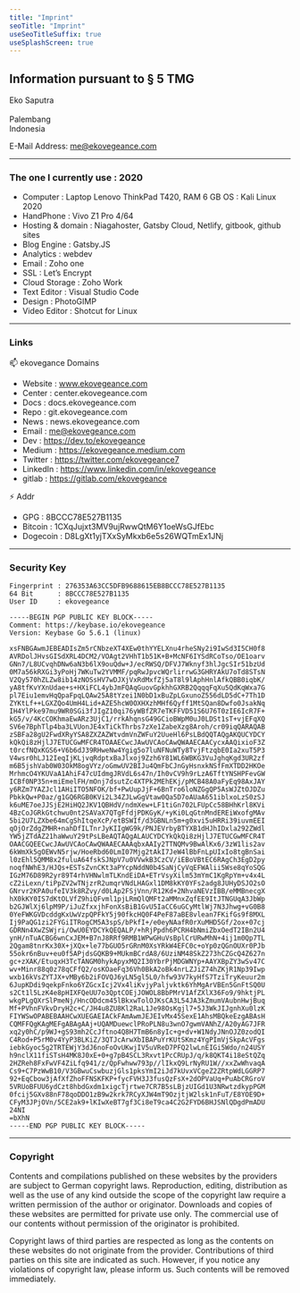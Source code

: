 ```yaml
---
title: "Imprint"
seoTitle: "Imprint"
useSeoTitleSuffix: true
useSplashScreen: true
---
```



## Information pursuant to § 5 TMG

Eko Saputra<br />  
Palembang<br />
Indonesia

E-Mail Address: <Underlining highlight>me@ekovegeance.com</Underlining>

---

### The one I currently use : 2020

- Computer : Laptop Lenovo ThinkPad T420, RAM 6 GB OS : Kali Linux 2020
- HandPhone : Vivo Z1 Pro 4/64
- Hosting & domain : Niagahoster, Gatsby Cloud, Netlify, gitbook, github sites
- Blog Engine : Gatsby.JS
- Analytics : webdev
- Email : Zoho one
- SSL : Let’s Encrypt
- Cloud Storage : Zoho Work
- Text Editor : Visual Studio Code
- Design : PhotoGIMP
- Video Editor : Shotcut for Linux

---

### Links

📫 ekovegance Domains

- Website : www.ekovegeance.com
- Center : center.ekovegeance.com
- Docs : docs.ekovegeance.com
- Repo : git.ekovegeance.com
- News : news.ekovegeance.com
- Email : me@ekovegeance.com
- Dev : https://dev.to/ekovegeance
- Medium : https://ekovegeance.medium.com
- Twitter : https://twitter.com/ekovegeance7
- LinkedIn : https://www.linkedin.com/in/ekovegeance
- gitlab : https://gitlab.com/ekovegeance

⚡ Addr

- GPG : 8BCCC78E527B1135
- Bitcoin : 1CXqJujxt3MV9ujRwwQtM6Y1oeWsGJfEbc
- Dogecoin : D8LgXt1yjTXxSyMkxb6e5s26WQTmEx1JNj

---

### Security Key

```text
Fingerprint : 276353A63CC5DFB9688615EB8BCCC78E527B1135
64 Bit      : 8BCCC78E527B1135
User ID     : ekovegeance
```

```text
-----BEGIN PGP PUBLIC KEY BLOCK-----
Comment: https://keybase.io/ekovegeance
Version: Keybase Go 5.6.1 (linux)

xsFNBGAwmJEBEADIsZm5rCNbzeXT4XEw0thYYELXnu4rheSNy2i9IwSd3I5CH0f8
AVRDolJHvsGISdXRL4DCM2/VOAgt2VHhT1b51K+B+McNF6IYSdRCoTso/OE1oarv
GNn7/L8UCvqhDNw6aN3b6lX9ouQdw+J/ecRWSQ/DFVJ7Wknyf3hlJgcSIr51bzUd
0M7a56kRXGi3yPoHj7WKuTw2YVMMF/pqRwJpvcWQrlirrwG3GHRYAkU7oTd8STsN
V2Qy570hZLZw8ib14zNOSsHV7wDJXjVxRdMxfZj5aT8l9lAphHnlAfkQBB0iqbK/
yA8tfKvYXnUdae+s+HXiFCL4ybJmFQAqGuovGpkhhGXRB2QqqqFqXu5QdKqWxa7G
pl7Eiu1emvHqQpaFpqLQAw25A8tYzei1N0bD1xBuZpLGxunoZ556dLD5dC+7Th1D
ZYKtLf++LGXZQo4UmH4Lid+AZE5hcW0OXHXzhMHf6Qyff1MtSQan8Dwfo0JsakNq
IH4YlPke97mu9WR0SGi3fJIgZ10qi76yWBfZR7eTKFFVD51S6U76T0zIE6IcR7F+
kG5/v/4KcCOKhmaEwARz3UjC1/rrkAhqnsG49GCioBWpM0uJ0LDSt1sT+vjEFqXQ
SV6e7BphTlp4ba3LVUonJE4xTiCkThrbs7zXe1ZabeXzg8Aroh/cr09iqQARAQAB
zSBFa28gU2FwdXRyYSA8ZXZAZWtvdmVnZWFuY2UueHl6PsLBdQQTAQgAKQUCYDCY
kQkQi8zHjlJ7ETUCGwMFCR4TOAAECwcJAwUVCAoCAwQWAAECAACycxAAQixioF3Z
t0rcfNQxKGS6+V6b6dJ39RHweNw4Ygig5o7luNFNuWTy8TvjFtzqbE0Ia2xuT5P3
V4wsr0hLJ12IeqIjKLjvqRdptxBaJlxoj9Zzh6Y81WL6WBKG3VuJghqKgd3UR2zf
m6B5jshVab0W03OkM8ogVYz/oGmwUV2BIJu4QmFbCJnGyHsnxkNSfFmXTDD2HKOe
MrhmcO4YKUVaA1AhiF47cUIdmgJRVdL6s47n/Ih0vCV9h9rLzA6TftYNSHPFevGW
ICBf0NP35n+miEmelFH/mOnj7dsutZc4XTPk2MEhEKj/pMCB48A0aFyEq98AxJAY
y6RZm7YAZJcl1AHiITO5NFOK/bf+PwUupJjF+6BnTro6loNZGgQP5AsWJZtOJDZu
PbkkQw+P0az/g1GQ6RGB0KVi2L34ZJLwGgVtaw0Qa5D7oAUaA651iblxoLzS0zSJ
k6uME7oeJJSjE2HiHQ2JKV1QBHdV/ndmXew+LF1tiGn702LFUpCc58BHhKrl8KVi
4BzCoJGRkGtchwu0nt2SAVaX7QTgFfdjPDKGyK/+yKi0LqGtnMndEREiWxofgMAv
5bi2U7LZXbe64mCgShItqeXcP/etBSWIf/d3GBNLn5m+g0xvi5uHRRi39iuvmEEI
qOjOrZdgZMHR+nahDfILTnrJyKIIgWG9k/PNJEVrbyBTYXB1dHJhIDxla292ZWdl
YW5jZTdAZ21haWwuY29tPsLBeAQTAQgALAUCYDCYkQkQi8zHjlJ7ETUCGwMFCR4T
OAACGQEECwcJAwUVCAoCAwQWAAECAAAqbxAAIy2TTNQMv9BwAlKx6/3zW1lis2av
6kWmXk5gOEWvN5rjw/HoeRbd60LmI07Mjg2tAkI7JeW4lBbFnLpUIxIo8tgBnSai
l0zEhl5QMM8x2fuluA64fskSJNpV7u0VVwkB3CzCV/iEBoVBtEC6RAgCh3EgD2py
noqfNWhE3/HJQs+ESTsZvnCKt3aPYcpNddN0b4SaNjCyVqEFWAlii5Wse8qYoSQG
IGzM76D89R2yr89T4rhVHNwlmTLKndEiDA+ETrVsyXilm53mYmC1KgRpYm+v4x4L
cZ2iLexn/tiPpZV2wTNjzrR2umqrVNdLHAGxl1DM8kKY0YFs2adg8JUHyDSJO2sO
GNrvr2KPA0ufeIV3k8RZvy/d0LAp2FSjVnn/R12Kd+2NhvaNEVzIBB/eMMBnecgX
hX0kKY0IS7dKtOLVfZ9hiQFvml1pjLRmQlQMFt2aMMnxZqfEE9ItJTNGUqA3JbWp
b2GJWlXj6lpM9P/iJuZfxxjhFonXsBiB1GvU5IaCC6uGCyMtlWj7N3Jhwg+vG0B8
0YeFWKGVDcddgKxUwVzpQPFkY5j90fkcHQ0F4PeF87aBE8vlean7FKifGs9f8MXL
Ij9PaQG1zi2FYGiITRogCM5A3spS/bPkfI+/e0eyNAafR0rXuMHD5Gf/2ox+07cj
GDRNn4XwZSWjri/OwU0EYDCYkQEQALP/+hRjPpdh6PCRH4bNmiZbxOedT2IBn2U4
ynH/nTuACBG6wnCxJEM+B7nJ8RRf9RMB1WPwGHuVsBplCrURwMhN+4ij1m0Qp7TL
2Qgam8tnrKx30X+jXQx+le77bGUO5rGRnM0XsYRkW4EFC0c+oYp0zQGnOUXr0PJb
55okr6nBuv+eu0f5APjdsGQKB9+MUkmBCrdA8/6UziNM48SkZ273hCZGcQ4Z627n
gc+zXAK/EtuqxH3TcTANGM0hykApyxMQ2I30YbrPjMDGWNYp+AAYXBpZY3wSv47C
wv+Minr88q0z78qCFfQ2/osKOaeFq36Vh0BkA2oBk4nrLZJiZ74hZKjR1Np39Iwp
wxb16kVsZYTJX+vMBy6b2iFOVQJ6yLN5gl5L0/hfw93V7kyHfS7TziTryKeuur2m
6JupKDdi9qekpFnko6YZGcxIcj2Vx4liKvjyPaljvktk6YhMgArVBEn5GnFtSQ0U
s2Ct1l5LzK4e8pHIXFQeUU7o3QptCOEjJOWOL8BbPMrV1AfZXlX36Fo9/9hktjPL
wkgPLgQXrSlPmeNj/HncODdcm45lBkxwTolOJKsCA3L54JA3kZmumVAubnHwjBuq
Mf+PVhnFVkvDryH2c+C/JH4u8ZU8Kl2RaL1Je98OsKgjl7+5J3WkJIJgnhXu0lzK
FIYWSwOPABEBAAHCwXUEGAEIACkFAmAwmJEJEIvMx45SexE1AhsMBQkeEzgABAsH
CQMFFQgKAgMEFgABAgAAj+UQAMDuewclPRoPLN8u3wnO7gwmVANhZ/A20yAG7JFR
xq2y0hC/p9WJ+gS93mh2CcJftno4Q8H7TmB6n8yIc+g+dv+W1NdyJNnOJZ0zodQI
C4Rod+P5rM0v4YyP3BLKiZ/3QTJcArwXbIBAPuYrKUtSKmz4YgPImVjSkpAcVFgs
iebkGyoc5g2TRTEWjY3dJ6noFoOvUKwjIV5uVReD7PFQ2lwLnEIGi5Wdo/n24USY
h9nclX11fiSTsH4MK8J0xE+0+g7pB4SCL3Rxvt1PcCRUpJ/q/k8QKT4i18eStQZq
2HZReh8FxFwVF4ZiLfq941/z/QpFwhww793p//lIkxQ9LrNyRU1W//xxZwWhvaqA
Cs9+C7PzWwB10/V3GBwuCswbuzjGls1pksYmI2iJd7kUvxVCgeZ2ZRtpWdLGGRP7
92+EqCbow3jAfXfZhoFFNSKFKP+fycFVH3J3fusQzFsX+2dOPVaUq+PuAbCRGroV
5VRUoBFUU6ydCzt8hbdGxdm1xigcTjrtwe7CR7B5sLBjzUIGd1U3NRwtzdkypPGM
0fcij5GXv88nF78qoDDO1zB9w2krk7RCyXJW4mT9OzjtjW2lsk1nFuT/E8YOE9D+
CFyM3JPjOVn/5CE2ak9+lKIwXeBT7gf3Ci8eT9ca4C2G2FYD6BHJSNlQDgdPmADU
24NI
=bXhN
-----END PGP PUBLIC KEY BLOCK-----
```

---

### Copyright

Contents and compilations published on these websites by the providers are subject to German copyright laws. Reproduction, editing, distribution as well as the use of any kind outside the scope of the copyright law require a written permission of the author or originator. Downloads and copies of these websites are permitted for private use only. The commercial use of our contents without permission of the originator is prohibited.

Copyright laws of third parties are respected as long as the contents on these websites do not originate from the provider. Contributions of third parties on this site are indicated as such. However, if you notice any violations of copyright law, please inform us. Such contents will be removed immediately.
